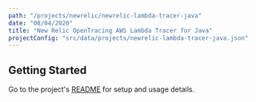```yaml
---
path: "/projects/newrelic/newrelic-lambda-tracer-java"
date: "08/04/2020"
title: "New Relic OpenTracing AWS Lambda Tracer for Java"
projectConfig: "src/data/projects/newrelic-lambda-tracer-java.json"
---
```


## Getting Started

Go to the project's [README](https://github.com/newrelic/newrelic-lambda-tracer-java#readme) for setup and usage details.





